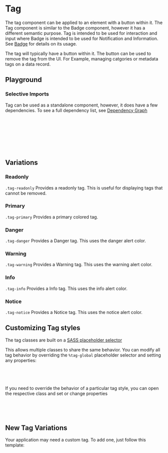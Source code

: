 
<Meta of={TagStories} />

# Tag

<div
  dangerouslySetInnerHTML={{
    __html: createSourceCodeLink({ link: 'components/tag.scss' }).outerHTML,
  }}
></div>

The tag component can be applied to an element with a button within it. The Tag component is similar to the Badge component, however it has a different semantic purpose. Tag is intended to be used for interaction and input where Badge is intended to be used for Notification and Information. See [Badge](?path=/docs/content-components-badge--docs) for details on its usage.

The tag will typically have a button within it. The button can be used to remove the tag from the UI. For Example, managing catgories or metadata tags on a data record.

## Playground

<Canvas of={TagStories.Readonly} />
<Controls of={TagStories.Readonly} />

### Selective Imports

Tag can be used as a standalone component, however, it does have a few dependencies. To see a full dependency list, see [Dependency Graph](?path=/docs/overview-selective-imports--docs#dependencies)

```css
// Depends on
@import '@rolemodel/optics/dist/scss/core/tokens';
@import '@rolemodel/optics/dist/scss/core/base';
@import '@rolemodel/optics/dist/scss/components/icon';

// Component
@import '@rolemodel/optics/dist/scss/components/tag';
```

## Variations

### Readonly

`.tag-readonly` Provides a readonly tag. This is useful for displaying tags that cannot be removed.

<Canvas of={TagStories.Readonly} />

### Primary

`.tag-primary` Provides a primary colored tag.

<Canvas of={TagStories.Primary} />

### Danger

`.tag-danger` Provides a Danger tag. This uses the danger alert color.

<Canvas of={TagStories.Danger} />

### Warning

`.tag-warning` Provides a Warning tag. This uses the warning alert color.

<Canvas of={TagStories.Warning} />

### Info

`.tag-info` Provides a Info tag. This uses the info alert color.

<Canvas of={TagStories.Info} />

### Notice

`.tag-notice` Provides a Notice tag. This uses the notice alert color.

<Canvas of={TagStories.Notice} />

## Customizing Tag styles

<div
  dangerouslySetInnerHTML={{
    __html: createAlert({
      title: 'Important!',
      description: 'These patterns represent how to customize the style of the tag for your project.',
    }).outerHTML,
  }}
></div>

The tag classes are built on a [SASS placeholder selector](https://sass-lang.com/documentation/style-rules/placeholder-selectors)

This allows multiple classes to share the same behavior. You can modify all tag behavior by overriding the `%tag-global` placeholder selector and setting any properties:

```css
%tag-global {
  background-color: var(--op-color-alerts-danger-base);
}
```

If you need to override the behavior of a particular tag style, you can open the respective class and set or change properties

```css
.tag-danger {
  background-color: var(--op-color-alerts-danger-base);
}
```

## New Tag Variations

<div
  dangerouslySetInnerHTML={{
    __html: createAlert({
      title: 'Important!',
      description: 'These patterns represent how to create new variations of the Tag for your project.',
    }).outerHTML,
  }}
></div>

Your application may need a custom tag. To add one, just follow this template:

```css
.tag-{name} {
  @extend %tag-global;
}
```
